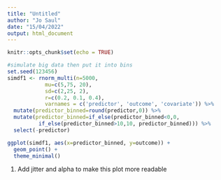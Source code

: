```yaml
---
title: "Untitled"
author: "Jo Saul"
date: "15/04/2022"
output: html_document
---
```


```r
knitr::opts_chunk$set(echo = TRUE)
```

```r
#simulate big data then put it into bins
set.seed(123456)
simdf1 <- rnorm_multi(n=5000,
            mu=c(5,75, 20),
            sd=c(2,25, 2),
            r=c(0.2, 0.1, 0.4),
            varnames = c('predictor', 'outcome', 'covariate')) %>%
  mutate(predictor_binned=round(predictor,0)) %>%
  mutate(predictor_binned=if_else(predictor_binned<0,0,
          if_else(predictor_binned>10,10, predictor_binned))) %>% 
  select(-predictor)

```

```r
ggplot(simdf1, aes(x=predictor_binned, y=outcome)) +
  geom_point() +
  theme_minimal()
```

1. Add jitter and alpha to make this plot more readable




